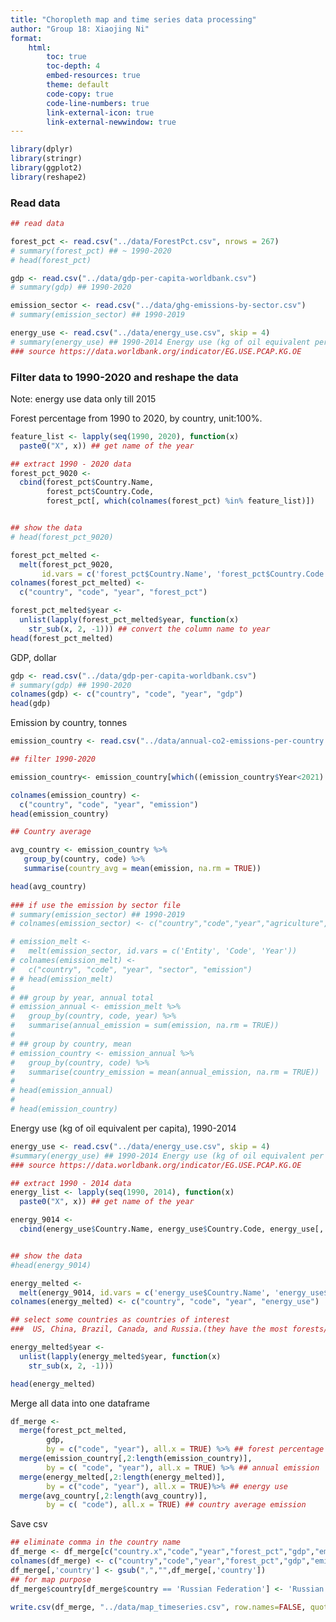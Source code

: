 ```yaml
---
title: "Choropleth map and time series data processing"
author: "Group 18: Xiaojing Ni"
format:
    html:
        toc: true
        toc-depth: 4
        embed-resources: true
        theme: default
        code-copy: true
        code-line-numbers: true
        link-external-icon: true
        link-external-newwindow: true
---
```


```r
library(dplyr)
library(stringr)
library(ggplot2)
library(reshape2)


```

### Read data
```r
## read data

forest_pct <- read.csv("../data/ForestPct.csv", nrows = 267)
# summary(forest_pct) ## ~ 1990-2020
# head(forest_pct)

gdp <- read.csv("../data/gdp-per-capita-worldbank.csv")
# summary(gdp) ## 1990-2020

emission_sector <- read.csv("../data/ghg-emissions-by-sector.csv")
# summary(emission_sector) ## 1990-2019

energy_use <- read.csv("../data/energy_use.csv", skip = 4)
# summary(energy_use) ## 1990-2014 Energy use (kg of oil equivalent per capita)
### source https://data.worldbank.org/indicator/EG.USE.PCAP.KG.OE

```

### Filter data to 1990-2020 and reshape the data
Note: energy use data only till 2015

Forest percentage from 1990 to 2020, by country, unit:100%.
```r

feature_list <- lapply(seq(1990, 2020), function(x)
  paste0("X", x)) ## get name of the year

## extract 1990 - 2020 data
forest_pct_9020 <-
  cbind(forest_pct$Country.Name,
        forest_pct$Country.Code,
        forest_pct[, which(colnames(forest_pct) %in% feature_list)])


## show the data
# head(forest_pct_9020)

forest_pct_melted <-
  melt(forest_pct_9020,
       id.vars = c('forest_pct$Country.Name', 'forest_pct$Country.Code'))
colnames(forest_pct_melted) <-
  c("country", "code", "year", "forest_pct")

forest_pct_melted$year <-
  unlist(lapply(forest_pct_melted$year, function(x)
    str_sub(x, 2, -1))) ## convert the column name to year
head(forest_pct_melted)
```

GDP, dollar
```r
gdp <- read.csv("../data/gdp-per-capita-worldbank.csv")
# summary(gdp) ## 1990-2020
colnames(gdp) <- c("country", "code", "year", "gdp")
head(gdp)
```

Emission by country, tonnes
```r
emission_country <- read.csv("../data/annual-co2-emissions-per-country.csv")

## filter 1990-2020

emission_country<- emission_country[which((emission_country$Year<2021) & (emission_country$Year>1989)),]

colnames(emission_country) <-
  c("country", "code", "year", "emission")
head(emission_country)

## Country average

avg_country <- emission_country %>%
   group_by(country, code) %>%
   summarise(country_avg = mean(emission, na.rm = TRUE))

head(avg_country)
  
### if use the emission by sector file
# summary(emission_sector) ## 1990-2019
# colnames(emission_sector) <- c("country","code","year","agriculture","LU_Frst","waste","industry","manuf","transp","elec","building","fugi","other","aviation")

# emission_melt <-
#   melt(emission_sector, id.vars = c('Entity', 'Code', 'Year'))
# colnames(emission_melt) <-
#   c("country", "code", "year", "sector", "emission")
# # head(emission_melt)
# 
# ## group by year, annual total
# emission_annual <- emission_melt %>%
#   group_by(country, code, year) %>%
#   summarise(annual_emission = sum(emission, na.rm = TRUE))
# 
# ## group by country, mean
# emission_country <- emission_annual %>%
#   group_by(country, code) %>%
#   summarise(country_emission = mean(annual_emission, na.rm = TRUE))
# 
# head(emission_annual)
# 
# head(emission_country)
```

Energy use (kg of oil equivalent per capita), 1990-2014 
```r
energy_use <- read.csv("../data/energy_use.csv", skip = 4)
#summary(energy_use) ## 1990-2014 Energy use (kg of oil equivalent per capita)
### source https://data.worldbank.org/indicator/EG.USE.PCAP.KG.OE

## extract 1990 - 2014 data
energy_list <- lapply(seq(1990, 2014), function(x)
  paste0("X", x)) ## get name of the year

energy_9014 <-
  cbind(energy_use$Country.Name, energy_use$Country.Code, energy_use[, which(colnames(energy_use) %in% feature_list)])


## show the data
#head(energy_9014)

energy_melted <-
  melt(energy_9014, id.vars = c('energy_use$Country.Name', 'energy_use$Country.Code'))
colnames(energy_melted) <- c("country", "code", "year", "energy_use")

## select some countries as countries of interest
###  US, China, Brazil, Canada, and Russia.(they have the most forests/sq-km in the world)

energy_melted$year <-
  unlist(lapply(energy_melted$year, function(x)
    str_sub(x, 2, -1)))

head(energy_melted)

```

Merge all data into one dataframe
```r
df_merge <-
  merge(forest_pct_melted,
        gdp,
        by = c("code", "year"), all.x = TRUE) %>% ## forest percentage
  merge(emission_country[,2:length(emission_country)],
        by = c( "code", "year"), all.x = TRUE) %>% ## annual emission
  merge(energy_melted[,2:length(energy_melted)],
        by = c("code", "year"), all.x = TRUE)%>% ## energy use
  merge(avg_country[,2:length(avg_country)],
        by = c( "code"), all.x = TRUE) ## country average emission
```
Save csv
```r
## eliminate comma in the country name
df_merge <- df_merge[c("country.x","code","year","forest_pct","gdp","emission","energy_use","country_avg")]
colnames(df_merge) <- c("country","code","year","forest_pct","gdp","emission","energy_use","country_avg")
df_merge[,'country'] <- gsub(",","",df_merge[,'country'])
## for map purpose
df_merge$country[df_merge$country == 'Russian Federation'] <- 'Russian'

write.csv(df_merge, "../data/map_timeseries.csv", row.names=FALSE, quote=FALSE) 
```